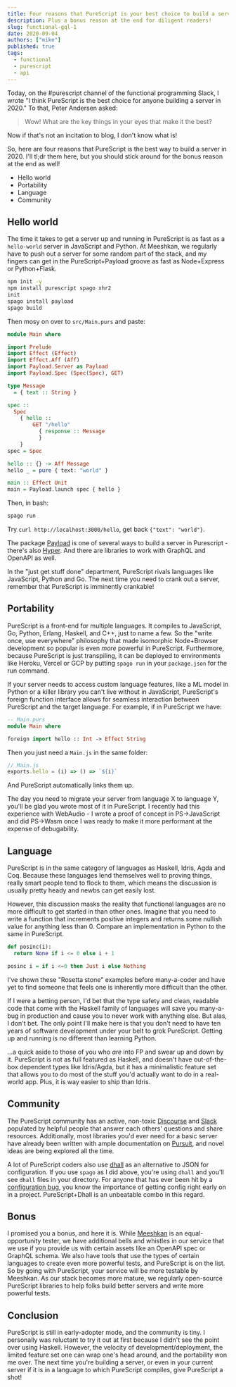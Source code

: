 ```yaml
---
title: Four reasons that PureScript is your best choice to build a server in 2020
description: Plus a bonus reason at the end for diligent readers!
slug: functional-gql-1
date: 2020-09-04
authors: ["mike"]
published: true
tags:
  - functional
  - purescript
  - api
---
```


Today, on the #purescript channel of the functional programming Slack, I wrote "I think PureScript is the best choice for anyone building a server in 2020." To that, Peter Andersen asked:

> Wow! What are the key things in your eyes that make it the best?

Now if that's not an incitation to blog, I don't know what is!

So, here are four reasons that PureScript is the best way to build a server in 2020. I'll tl;dr them here, but you should stick around for the bonus reason at the end as well!

- Hello world
- Portability
- Language
- Community

## Hello world

The time it takes to get a server up and running in PureScript is as fast as a `hello-world` server in JavaScript and Python. At Meeshkan, we regularly have to push out a server for some random part of the stack, and my fingers can get in the PureScript+Payload groove as fast as Node+Express or Python+Flask.

```bash
npm init -y
npm install purescript spago xhr2
init
spago install payload
spago build
```

Then mosy on over to `src/Main.purs` and paste:

```haskell
module Main where

import Prelude
import Effect (Effect)
import Effect.Aff (Aff)
import Payload.Server as Payload
import Payload.Spec (Spec(Spec), GET)

type Message
  = { text :: String }

spec ::
  Spec
    { hello ::
        GET "/hello"
          { response :: Message
          }
    }
spec = Spec

hello :: {} -> Aff Message
hello _ = pure { text: "world" }

main :: Effect Unit
main = Payload.launch spec { hello }
```

Then, in bash:

```bash
spago run
```

Try `curl http://localhost:3000/hello`, get back `{"text": "world"}`.

The package [Payload](https://pursuit.purescript.org/packages/purescript-payload) is one of several ways to build a server in Purescript - there's also [Hyper](https://pursuit.purescript.org/packages/purescript-hyper). And there are libraries to work with GraphQL and OpenAPI as well.

In the "just get stuff done" department, PureScript rivals languages like JavaScript, Python and Go. The next time you need to crank out a server, remember that PureScript is imminently crankable!

## Portability

PureScript is a front-end for multiple languages. It compiles to JavaScript, Go, Python, Erlang, Haskell, and C++, just to name a few. So the "write once, use everywhere" philosophy that made isomorphic Node+Browser development so popular is even _more_ powerful in PureScript. Furthermore, because PureScript is just transpiling, it can be deployed to environments like Heroku, Vercel or GCP by putting `spago run` in your `package.json` for the run command.

If your server needs to access custom language features, like a ML model in Python or a killer library you can't live without in JavaScript, PureScript's foreign function interface allows for seamless interaction between PureScript and the target language. For example, if in PureScript we have:

```haskell
-- Main.purs
module Main where

foreign import hello :: Int -> Effect String
```

Then you just need a `Main.js` in the same folder:

```JavaScript
// Main.js
exports.hello = (i) => () => `${i}`
```

And PureScript automatically links them up.

The day you need to migrate your server from language X to language Y, you'll be glad you wrote most of it in PureScript. I recently had this experience with WebAudio - I wrote a proof of concept in PS->JavaScript and did PS->Wasm once I was ready to make it more performant at the expense of debugability.

## Language

PureScript is in the same category of languages as Haskell, Idris, Agda and Coq. Because these languages lend themselves well to proving things, really smart people tend to flock to them, which means the discussion is usually pretty heady and newbs can get easily lost.

However, this discussion masks the reality that functional languages are no more difficult to get started in than other ones. Imagine that you need to write a function that increments positive integers and returns some nullish value for anything less than 0. Compare an implementation in Python to the same in PureScript.

```python
def posinc(i):
  return None if i <= 0 else i + 1
```

```haskell
posinc i = if i <=0 then Just i else Nothing
```

I've shown these "Rosetta stone" examples before many-a-coder and have yet to find someone that feels one is inherently more difficult than the other.

If I were a betting person, I'd bet that the type safety and clean, readable code that come with the Haskell family of languages will save you many-a-bug in production and cause you to never work with anything else. But alas, I don't bet. The only point I'll make here is that you don't need to have ten years of software development under your belt to grok PureScript. Getting up and running is no different than learning Python.

...a quick aside to those of you who _are_ into FP and swear up and down by it. PureScript is not as full featured as Haskell, and doesn't have out-of-the-box dependent types like Idris/Agda, but it has a minimalistic feature set that allows you to do most of the stuff you'd actually want to do in a real-world app. Plus, it is way easier to ship than Idris.

## Community

The PureScript community has an active, non-toxic [Discourse](https://discourse.purescript.org/) and [Slack](https://functionalprogramming.slack.com) populated by helpful people that answer each others' questions and share resources. Additionally, most libraries you'd ever need for a basic server have already been written with ample documentation on [Pursuit](https://pursuit.purescript.org/), and novel ideas are being explored all the time.

A lot of PureScript coders also use [dhall](https://dhall-lang.org) as an alternative to JSON for configuration. If you use `spago` as I did above, you're using `dhall` and you'll see `dhall` files in your directory. For anyone that has ever been hit by a [configuration bug](https://news.ycombinator.com/item?id=23755843), you know the importance of getting config right early on in a project. PureScript+Dhall is an unbeatable combo in this regard.

## Bonus

I promised you a bonus, and here it is. While [Meeshkan](https://meeshkan.com) is an equal-opportunity tester, we have additional bells and whistles in our service that we use if you provide us with certain assets like an OpenAPI spec or GraphQL schema. We also have tools that use the types of certain languages to create even more powerful tests, and PureScript is on the list. So by going with PureScript, your service will be more testable by Meeshkan. As our stack becomes more mature, we regularly open-source PureScript libraries to help folks build better servers and write more powerful tests.

## Conclusion

PureScript is still in early-adopter mode, and the community is tiny. I personally was reluctant to try it out at first because I didn't see the point over using Haskell. However, the velocity of development/deployment, the limited feature set one can wrap one's head around, and the portability won me over. The next time you're building a server, or even in your current server if it is in a language to which PureScript compiles, give PureScript a shot!
